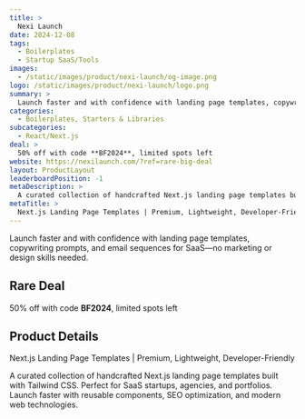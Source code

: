 ```yaml
---
title: >
  Nexi Launch
date: 2024-12-08
tags:
  - Boilerplates
  - Startup SaaS/Tools
images:
  - /static/images/product/nexi-launch/og-image.png
logo: /static/images/product/nexi-launch/logo.png
summary: >
  Launch faster and with confidence with landing page templates, copywriting prompts, and email sequences for SaaS—no marketing or design skills needed.
categories:
  - Boilerplates, Starters & Libraries
subcategories:
  - React/Next.js
deal: >
  50% off with code **BF2024**, limited spots left
website: https://nexilaunch.com/?ref=rare-big-deal
layout: ProductLayout
leaderboardPosition: -1
metaDescription: >
  A curated collection of handcrafted Next.js landing page templates built with Tailwind CSS. Perfect for SaaS startups, agencies, and portfolios. Launch faster with reusable components, SEO optimization, and modern web technologies.
metaTitle: >
  Next.js Landing Page Templates | Premium, Lightweight, Developer-Friendly
---
```

Launch faster and with confidence with landing page templates, copywriting prompts, and email sequences for SaaS—no marketing or design skills needed.

## Rare Deal

50% off with code **BF2024**, limited spots left

## Product Details

Next.js Landing Page Templates | Premium, Lightweight, Developer-Friendly

A curated collection of handcrafted Next.js landing page templates built with Tailwind CSS. Perfect for SaaS startups, agencies, and portfolios. Launch faster with reusable components, SEO optimization, and modern web technologies.
